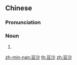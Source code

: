 ==Chinese==
{{zh-forms}}
{{wikipedia|lang=zh}}

===Pronunciation===
{{zh-pron
|m=dòushā
|c=dau6 saa1
|mn=tāu-se
|cat=n
}}

===Noun===
{{zh-noun}}

# {{w|red bean paste}}

[[zh-min-nan:豆沙]]
[[th:豆沙]]
[[zh:豆沙]]
